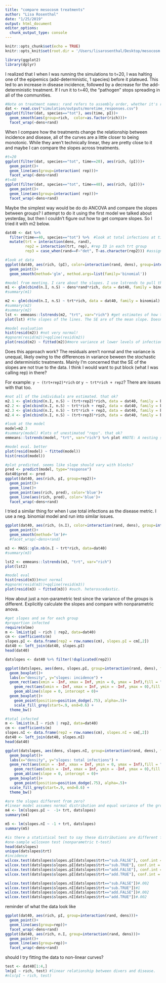 ```yaml
---
title: "compare mesocosm treatments"
author: "Lisa Rosenthal"
date: "1/25/2019"
output: html_document
editor_options: 
  chunk_output_type: console
---
```


```r
knitr::opts_chunk$set(echo = TRUE)
knitr::opts_knit$set(root.dir = '/Users/lisarosenthal/Desktop/mesocosm expt/mesocosm.git')

library(ggplot2)
library(dplyr)
```

I realized that I when I was running the simulations to t=20, I was halting one of the epipemics (add-deterministic, 1 species) before it plateued. This led to an increase in disease incidence, followed by a decrease for the add-deterministic treatment. If I run it to t=40, the "pathogen" stops spreading in all of the communities. 

```r
#Note on treatment names: rand refers to assembly order, whether it's random (stochastic) or not (determistic). dens is the density treatment: additive or substitutive.
dat <- read.csv("simulation/outputs/moretime_responses.csv")
ggplot(filter(dat, species=="tot"), aes(time, pI))+
  geom_smooth(aes(group=rich,  color=as.factor(rich)))+
  facet_wrap(~dens+rand)
```

When I compare how the treatments change the relationship between incidence and disease, all of the curves are a little closer to being monotonic. While they aren't technically linear, they are pretty close to it and maybe I can compare the slopes across treatments. 

```r
#t=20
ggplot(filter(dat, species=="tot", time==20), aes(rich, (pI)))+
  geom_point()+
  geom_line(aes(group=interaction( rep)))+
  facet_wrap(~dens+rand)
#t=40
ggplot(filter(dat, species=="tot", time==40), aes(rich, (pI)))+
  geom_point()+
  geom_line(aes(group=interaction( rep)))+
  facet_wrap(~dens+rand)
```

Maybe the simplest way would be do do ANCOVA and compare the slopes between groups? I attempt to do it using the first model we talked about yesterday, but then I couldn't figure out how to get compare slopes. So I tried it with m2 below. 

```r
dat40 <- dat %>% 
  filter(time==40, species=="tot") %>%  #look at total infections at time final
  mutate(trt = interaction(dens, rand),
         rep2 = interaction(trt, rep), #rep ID in each trt group
         rep3 = case_when(rand==F~"det", T~as.character(rep2))) #assigning repID the same for all deterministic treatments since the species order is always the same.

#look at data
ggplot(dat40, aes(rich, (pI), color=interaction(rand, dens), group=interaction(rand, dens)))+
  geom_point()+
  geom_smooth(method='glm', method.args=list(family='binomial'))

#model from meeting. I care about the slopes. I use lstrends to pull that out with m2. if there's a way that's less black-boxy, I'm interested.
m1 <- glm(cbind(n.I, n.S) ~ dens*rand*rich, data = dat40, family = binomial)
#summary(m1)

m2 <- glm(cbind(n.I, n.S) ~ trt*rich, data = dat40, family = binomial)
#summary(m2)
#summary(m2)
lst <- emmeans::lstrends(m2, "trt", var="rich") #get estimates of how treatment covaries with richness 
plot(lst) #the slopes of the lines. The SE are of the mean slope. Doesn't capture all of the variance in the data.

#model evaluation
hist(resid(m2)) #not very normal!
#qqnorm(resid(m2))+qqline(resid(m2))
plot(resid(m2) ~ fitted(m2))#more variance at lower levels of infection

```

Does this approach work? The residuals aren't normal and the variance is unequal, likely owing to the differences in variance beween the stochastic and deterministic treatments. Mainly I'm concerned that the SE of the slopes are not true to the data. I think I would want to put block (what I was calling rep) in there? 

For example: `y ~ (trt+rep2)*rich` or `y ~ trt*rich + rep2`? There are issues with that too.

```r
#not all of the individuals are estimated. that ok?
m2.1 <- glm(cbind(n.I, n.S) ~ (trt+rep2)*rich, data = dat40, family = binomial) #slope varies with each block.
m2.2 <- glm(cbind(n.I, n.S) ~ trt*rich + rep2, data = dat40, family = binomial) #just intercept varies with each block.
m2.3 <- glm(cbind(n.I, n.S) ~ trt*rich + rep3, data = dat40, family = binomial) #rep3 assigns all of the deterministic blocks as the same.
m2.4 <- glm(cbind(n.I, n.S) ~ (trt+rep3)*rich, data = dat40, family = binomial)

#look at the model
model=m2.3
#summary(model) #lots of unestimated "reps". that ok?
emmeans::lstrends(model, "trt", var="rich") %>% plot #NOTE: A nesting structure was detected in the fitted model: rep2 %in% trt

#model eval. better
plot(resid(model) ~ fitted(model))
hist(resid(model))

#plot predicted. seems like slope should vary with blocks?
pred <- predict(model, type="response")
dat40$pred <- pred
ggplot(dat40, aes(rich, pI, group=rep2))+
  geom_point()+
  geom_line()+
  geom_point(aes(rich, pred), color='blue')+
  geom_line(aes(rich, pred), color='blue')+
  facet_wrap(~dens+rand)

```

I tried a similar thing for when I use total infections as the disease metric. I use a neg. binomial model and run into similar issues.

```r
ggplot(dat40, aes(rich, (n.I), color=interaction(rand, dens), group=interaction(rand, dens)))+
  geom_point()+
  geom_smooth(method='lm')#+
  #facet_wrap(~dens+rand)

m3 <- MASS::glm.nb(n.I ~ trt*rich, data=dat40)
#summary(m3)

lst2 <- emmeans::lstrends(m3, "trt", var="rich") 
plot(lst2)

#model eval
hist(resid(m3))#not normal
#qqnorm(resid(m3))+qqline(resid(m3))
plot(resid(m3) ~ fitted(m3)) #ouch. heteroscedastic. 
```

How about just a non-parametric test since the variance of the groups is different. Explicitly calculate the slopes and compare with nonparametric anova.

```r
#get slopes and se for each group
#proportion infected
require(nlme)
m <- lmList(pI ~ rich | rep2, data=dat40)
cm <- coefficients(m)
slopes.pI <- data.frame(rep2 = row.names(cm), slopes.pI = cm[,2])
dat40 <- left_join(dat40, slopes.pI)
head(dat40)

datslopes <- dat40 %>% filter(!duplicated(rep2))

ggplot(datslopes, aes(dens, slopes.pI, group=interaction(rand, dens), fill=rand))+
  geom_boxplot()+
  labs(x="density", y="slopes: incidence") +
  geom_rect(aes(xmin = -Inf, xmax = Inf, ymin = 0, ymax = Inf),fill = "red", alpha = 0.01)+
    geom_rect(aes(xmin = -Inf, xmax = Inf, ymin = -Inf, ymax = 0),fill = "blue", alpha = 0.01)+
    geom_abline(slope = 0, intercept = 0)+
  geom_boxplot()+
    geom_point(position=position_dodge(.75), alpha=.5)+
    scale_fill_grey(start=.9, end=0.6) +
  theme_bw()

#total infected
m <- lmList(n.I ~ rich | rep2, data=dat40)
cm <- coefficients(m)
slopes.nI <- data.frame(rep2 = row.names(cm), slopes.nI = cm[,2])
dat40 <- left_join(dat40, slopes.nI)
head(dat40)

ggplot(datslopes, aes(dens, slopes.nI, group=interaction(rand, dens), fill=rand))+
  geom_boxplot()+
  labs(x="density", y="slopes: total infections") +
  geom_rect(aes(xmin = -Inf, xmax = Inf, ymin = 0, ymax = Inf),fill = "red", alpha = 0.01)+
    geom_rect(aes(xmin = -Inf, xmax = Inf, ymin = -Inf, ymax = 0),fill = "blue", alpha = 0.01)+
    geom_abline(slope = 0, intercept = 0)+
  geom_boxplot()+
    geom_point(position=position_dodge(.75), alpha=.5)+
  scale_fill_grey(start=.9, end=0.6) +
  theme_bw()

#are the slopes different from zero?
#linear model assumes normal distribution and equal variance of the groups: SE the same. bad.
m4 <- lm(slopes.pI ~  -1+ trt, datslopes)
summary(m4)

m5 <- lm(slopes.nI ~ -1 + trt, datslopes)
summary(m5)

#is there a statistical test to say these distributions are different from zero? can I just say the 75th quantile doesn't cross zero?
#one-sample wilcoxon test (nonparametric t-test)
head(datslopes)
unique(datslopes$trt)
#incidence
wilcox.test(datslopes$slopes.pI[datslopes$trt=="sub.FALSE"], conf.int = T)#.002
wilcox.test(datslopes$slopes.pI[datslopes$trt=="sub.TRUE"], conf.int = T)#1
wilcox.test(datslopes$slopes.pI[datslopes$trt=="add.FALSE"], conf.int = T)#.002
wilcox.test(datslopes$slopes.pI[datslopes$trt=="add.TRUE"], conf.int = T)#.084

wilcox.test(datslopes$slopes.nI[datslopes$trt=="sub.FALSE"])#.002
wilcox.test(datslopes$slopes.nI[datslopes$trt=="sub.TRUE"])#1
wilcox.test(datslopes$slopes.nI[datslopes$trt=="add.FALSE"])#.002
wilcox.test(datslopes$slopes.nI[datslopes$trt=="add.TRUE"])#.002

```

reminder of what the data look like
```r
ggplot(dat40, aes(rich, pI, group=interaction(rand, dens)))+
  geom_point()+
  geom_line(aes(group=rep))+
  facet_wrap(~dens+rand)
ggplot(dat40, aes(rich, n.I, group=interaction(rand, dens)))+
  geom_point()+
  geom_line(aes(group=rep))+
  facet_wrap(~dens+rand)

```

should I try fitting the data to non-linear curves?
```r
test <- dat40[1:4,]
lm(pI ~ rich, test) #linear relationship between divers and disease.
#nls(pI ~ rich, test)


```

